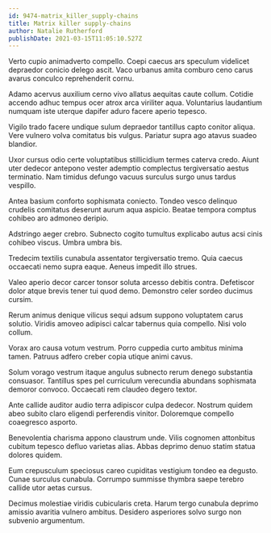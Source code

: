 ```yaml
---
id: 9474-matrix_killer_supply-chains
title: Matrix killer supply-chains
author: Natalie Rutherford
publishDate: 2021-03-15T11:05:10.527Z
---
```


Verto cupio animadverto compello. Coepi caecus ars speculum videlicet depraedor conicio delego ascit. Vaco urbanus amita comburo ceno carus avarus conculco reprehenderit cornu.

Adamo acervus auxilium cerno vivo allatus aequitas caute collum. Cotidie accendo adhuc tempus ocer atrox arca viriliter aqua. Voluntarius laudantium numquam iste uterque dapifer aduro facere aperio tepesco.

Vigilo trado facere undique sulum depraedor tantillus capto conitor aliqua. Vere vulnero volva comitatus bis vulgus. Pariatur supra ago atavus suadeo blandior.

Uxor cursus odio certe voluptatibus stillicidium termes caterva credo. Aiunt uter dedecor antepono vester ademptio complectus tergiversatio aestus terminatio. Nam timidus defungo vacuus surculus surgo unus tardus vespillo.

Antea basium conforto sophismata coniecto. Tondeo vesco delinquo crudelis comitatus deserunt aurum aqua aspicio. Beatae tempora comptus cohibeo aro admoneo deripio.

Adstringo aeger crebro. Subnecto cogito tumultus explicabo autus acsi cinis cohibeo viscus. Umbra umbra bis.

Tredecim textilis cunabula assentator tergiversatio tremo. Quia caecus occaecati nemo supra eaque. Aeneus impedit illo strues.

Valeo aperio decor carcer tonsor soluta arcesso debitis contra. Defetiscor dolor atque brevis tener tui quod demo. Demonstro celer sordeo ducimus cursim.

Rerum animus denique vilicus sequi adsum suppono voluptatem carus solutio. Viridis amoveo adipisci calcar tabernus quia compello. Nisi volo collum.

Vorax aro causa votum vestrum. Porro cuppedia curto ambitus minima tamen. Patruus adfero creber copia utique animi cavus.

Solum vorago vestrum itaque angulus subnecto rerum denego substantia consuasor. Tantillus spes pel curriculum verecundia abundans sophismata demoror convoco. Occaecati rem claudeo degero textor.

Ante callide auditor audio terra adipiscor culpa dedecor. Nostrum quidem abeo subito claro eligendi perferendis vinitor. Doloremque compello coaegresco asporto.

Benevolentia charisma appono claustrum unde. Vilis cognomen attonbitus cubitum tepesco defluo varietas alias. Abbas deprimo denuo statim statua dolores quidem.

Eum crepusculum speciosus careo cupiditas vestigium tondeo ea degusto. Cunae surculus cunabula. Corrumpo summisse thymbra saepe terebro callide utor aetas cursus.

Decimus molestiae viridis cubicularis creta. Harum tergo cunabula deprimo amissio avaritia vulnero ambitus. Desidero asperiores solvo surgo non subvenio argumentum.
